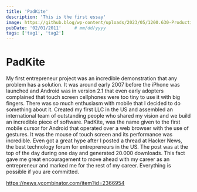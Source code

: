 ```yaml
---
title: 'PadKite'
description: 'This is the first essay'
image: https://github.blog/wp-content/uploads/2023/05/1200.630-Productivity-wLogo@2x.png?resize=1600%2C850
pubDate: '02/01/2011'     # mm/dd/yyyy
tags: ['tag1', 'tag2']
---
```


# PadKite

My first entrepreneur project was an incredible demonstration that any problem has a solution. It
was around early 2007 before the iPhone was launched and Android was in version 2.1 that even
early adopters complained that touch screen cellphones were too tiny to use it with big fingers.
There was so much enthusiasm with mobile that I decided to do something about it.
Created my first LLC in the US and assembled an international team of outstanding people who
shared my vision and we build an incredible piece of software.
PadKite, was the name given to the first mobile cursor for Android that operated over a web
browser with the use of gestures. It was the mouse of touch screen and its performance was
incredible. Even got a great hype after I posted a thread at Hacker News, the best technology forum
for entrepreneurs in the US. The post was at the top of the day during one day and generated 20.000
downloads. This fact gave me great encouragement to move ahead with my career as an
entrepreneur and marked me for the rest of my career. Everything is possible if you are committed.

https://news.ycombinator.com/item?id=2366954

